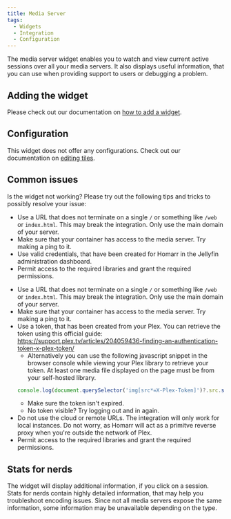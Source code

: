 ```yaml
---
title: Media Server
tags:
  - Widgets
  - Integration
  - Configuration
---
```



The media server widget enables you to watch and view current active sessions over all your media servers.
It also displays useful information, that you can use when providing support to users or debugging a problem.

## Adding the widget
Please check out our documentation on [how to add a widget](/docs/1.10.0/getting-started/after-the-installation#embed-integration-data-using-widgets).

## Configuration
This widget does not offer any configurations.
Check out our documentation on [editing tiles](/docs/1.10.0/getting-started/after-the-installation#arrange-and-organize-your-board).

## Common issues
Is the widget not working? Please try out the following tips and tricks to possibly resolve your issue:

<Tabs>
<TabItem value="jellyfin" label="Jellyfin" default>


- Use a URL that does not terminate on a single ``/`` or something like ``/web`` or ``index.html``. This may break the integration. Only use the main domain of your server.
- Make sure that your container has access to the media server. Try making a ping to it.
- Use valid credentials, that have been created for Homarr in the Jellyfin administration dashboard.
- Permit access to the required libraries and grant the required permissions.


</TabItem>
<TabItem value="plex" label="Plex">


- Use a URL that does not terminate on a single ``/`` or something like ``/web`` or ``index.html``. This may break the integration. Only use the main domain of your server.
- Make sure that your container has access to the media server. Try making a ping to it.
- Use a token, that has been created from your Plex. You can retrieve the token using this official guide: https://support.plex.tv/articles/204059436-finding-an-authentication-token-x-plex-token/
  - Alternatively you can use the following javascript snippet in the browser console while viewing your Plex library to retrieve your token. At least one media file displayed on the page must be from your self-hosted library.
   ```javascript
   console.log(document.querySelector('img[src*=X-Plex-Token]')?.src.split("X-Plex-Token=")[1] ?? "No self hosted content on this page. Please nagivate to your library and try again.")
   ```
  - Make sure the token isn't expired.
  - No token visible? Try logging out and in again.
- Do not use the cloud or remote URLs. The integration will only work for local instances. Do not worry, as Homarr will act as a primitve reverse proxy when you're outside the network of Plex.
- Permit access to the required libraries and grant the required permissions.


</TabItem>
</Tabs>

## Stats for nerds
The widget will display additional information, if you click on a session.
Stats for nerds contain highly detailed information, that may help you troubleshoot encoding issues.
Since not all media servers expose the same information, some information may be unavailable depending on the type.
